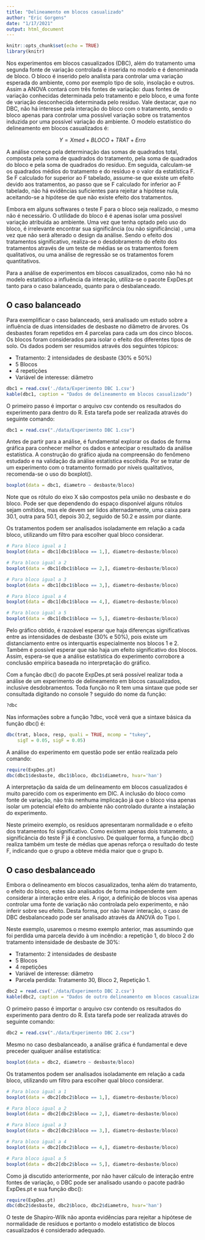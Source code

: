 ```yaml
---
title: "Delineamento em blocos casualizado"
author: "Eric Gorgens"
date: "1/17/2021"
output: html_document
---
```


```r
knitr::opts_chunk$set(echo = TRUE)
library(knitr)
```

Nos experimentos em blocos casualizados (DBC), além do tratamento uma segunda fonte de variação controlada é inserida no modelo e é denominada de bloco. O bloco é inserido pelo analista para controlar uma variação esperada do ambiente, como por exemplo tipo de solo, insolação e outros. Assim a ANOVA contará com três fontes de variação: duas fontes de variação conhecidas determinada pelo tratamento e pelo bloco, e uma fonte de variação desconhecida determinada pelo resíduo. Vale destacar, que no DBC, não há interesse pela interação do bloco com o tratamento, sendo o bloco apenas para controlar uma possível variação sobre os tratamentos induzida por uma possível variação do ambiente. O modelo estatístico do delineamento em blocos casualizados é:

$$Y = Xmed + BLOCO + TRAT + Erro$$

A análise começa pela determinação das somas de quadrados total, composta pela soma de quadrados do tratamento, pela soma de quadrados do bloco e pela soma de quadrados do resíduo. Em seguida, calculam-se os quadrados médios do tratamento e do resíduo e o valor da estatística F. Se F calculado for superior ao F tabelado, assume-se que existe um efeito devido aos tratamentos, ao passo que se F calculado for inferior ao F tabelado, não há evidências suficientes para rejeitar a hipótese nula, aceitando-se a hipótese de que não existe efeito dos tratamentos. 

Embora em alguns softwares o teste F para o bloco seja realizado, o mesmo não é necessário. O utilidade do bloco é é apenas isolar uma possível variação atribuída ao ambiente. Uma vez que tenha optado pelo uso do bloco, é irrelevante encontrar sua significância (ou não significância) , uma vez que não será alterado o design da análise. Sendo o efeito dos tratamentos significativo, realiza-se o desdobramento do efeito dos tratamentos através de um teste de médias se os tratamentos forem qualitativos, ou uma análise de regressão se os tratamentos forem quantitativos.

Para a análise de experimentos em blocos casualizados, como não há no modelo estatístico a influência da interação, utiliza-se o pacote ExpDes.pt tanto para o caso balanceado, quanto para o desbalanceado.

## O caso balanceado

Para exemplificar o caso balanceado, será analisado um estudo sobre a influência de duas intensidades de desbaste no diâmetro de árvores. Os desbastes foram repetidos em 4 parcelas para cada um dos cinco blocos. Os blocos foram considerados para isolar o efeito dos diferentes tipos de solo. Os dados podem ser resumidos através dos seguintes tópicos:

- Tratamento: 2 intensidades de desbaste (30% e 50%)
- 5 Blocos
- 4 repetições
- Variável de interesse: diâmetro

```r
dbc1 = read.csv('./data/Experimento DBC 1.csv')
kable(dbc1, caption = "Dados de delineamento em blocos casualizado")
```


O primeiro passo é importar o arquivo csv contendo os resultados do experimento para dentro do R. Esta tarefa pode ser realizada através do seguinte comando:

```r
dbc1 = read.csv("./data/Experimento DBC 1.csv")
```


Antes de partir para a análise, é fundamental explorar os dados de forma gráfica para conhecer melhor os dados e antecipar o resultado da análise estatística. A construção do gráfico ajuda na compreensão do fenômeno estudado e na validação da análise estatística escolhida. Por se tratar de um experimento com o tratamento formado por níveis qualitativos, recomenda-se o uso do boxplot().

```r
boxplot(data = dbc1, diametro ~ desbaste/bloco)
```

Note que os rótulo do eixo X são compostos pela união no desbaste e do bloco. Pode ser que dependendo do espaço disponível alguns rótulos sejam omitidos, mas ele devem ser lidos alternadamente, uma caixa para 30.1, outra para 50.1, depois 30.2, seguido de 50.2 e assim por diante.

Os tratamentos podem ser analisados isoladamente em relação a cada bloco, utilizando um filtro para escolher qual bloco considerar.

```r
# Para bloco igual a 1
boxplot(data = dbc1[dbc1$bloco == 1,], diametro~desbaste/bloco)

# Para bloco igual a 2
boxplot(data = dbc1[dbc1$bloco == 2,], diametro~desbaste/bloco)

# Para bloco igual a 3
boxplot(data = dbc1[dbc1$bloco == 3,], diametro~desbaste/bloco)

# Para bloco igual a 4
boxplot(data = dbc1[dbc1$bloco == 4,], diametro~desbaste/bloco)

# Para bloco igual a 5
boxplot(data = dbc1[dbc1$bloco == 5,], diametro~desbaste/bloco)
```

Pelo gráfico obtido, é razoável esperar que haja diferenças significativas entre as  intensidades de desbaste (30% e 50%), pois existe um distanciamento entre os interquartis especialmente nos blocos 1 e 2. Também é possível esperar que não haja um efeito significativo dos blocos. Assim, espera-se que a análise estatística do experimento corrobore a conclusão empírica baseada no interpretação do gráfico.

Com a função dbc() do pacote ExpDes.pt será possível realizar toda a análise de um experimento de delineamento em blocos casualizados, inclusive desdobramentos. Toda função no R tem uma sintaxe que pode ser consultada digitando no console ? seguido do nome da função:

```r
?dbc
```

Nas informações sobre a função ?dbc, você verá que a sintaxe básica da função dbc() é:

```r
dbc(trat, bloco, resp, quali = TRUE, mcomp = "tukey", 
    sigT = 0.05, sigF = 0.05)
```


A análise do experimento em questão pode ser então realizada pelo comando:

```r
require(ExpDes.pt)
dbc(dbc1$desbaste, dbc1$bloco, dbc1$diametro, hvar='han')
```


A interpretação da saída de um delineamento em blocos casualizados é muito parecido com os experimento em DIC. A inclusão do bloco como fonte de variação, não trás nenhuma implicação já que o bloco visa apenas isolar um potencial efeito do ambiente não controlado durante a instalação do experimento.

Neste primeiro exemplo, os resíduos apresentaram normalidade e o efeito dos tratamentos foi significativo. Como existem apenas dois tratamento, a significância do teste F já é conclusivo. De qualquer forma, a função dbc() realiza também um teste de médias que apenas reforça o resultado do teste F, indicando que o grupo a obteve média maior que o grupo b.

## O caso desbalanceado

Embora o delineamento em blocos casualizados, tenha além do tratamento, o efeito do bloco, estes são analisados de forma independente sem considerar a interação entre eles. A rigor, a definição de blocos visa apenas controlar uma fonte de variação não controlada pelo experimento, e não inferir sobre seu efeito. Desta forma, por não haver interação, o caso de DBC desbalanceado pode ser analisado através da ANOVA do Tipo I.

Neste exemplo, usaremos o mesmo exemplo anterior, mas assumindo que foi perdida uma parcela devido à um incêndio: a repetição 1, do bloco 2 do tratamento intensidade de desbaste de 30%:

- Tratamento: 2 intensidades de desbaste
- 5 Blocos
- 4 repetições
- Variável de interesse: diâmetro
- Parcela perdida: Tratamento 30, Bloco 2, Repetição 1.

```r
dbc2 = read.csv('./data/Experimento DBC 2.csv')
kable(dbc2, caption = "Dados de outro delineamento em blocos casualizado, porém neste caso desbalanceado.")
```

O primeiro passo é importar o arquivo csv contendo os resultados do experimento para dentro do R. Esta tarefa pode ser realizada através do seguinte comando:

```r
dbc2 = read.csv("./data/Experimento DBC 2.csv")
```


Mesmo no caso desbalanceado, a análise gráfica é fundamental e deve preceder qualquer análise estatística:

```r
boxplot(data = dbc2, diametro ~ desbaste/bloco)
```

Os tratamentos podem ser analisados isoladamente em relação a cada bloco, utilizando um filtro para escolher qual bloco considerar.

```r
# Para bloco igual a 1
boxplot(data = dbc2[dbc2$bloco == 1,], diametro~desbaste/bloco)

# Para bloco igual a 2
boxplot(data = dbc2[dbc2$bloco == 2,], diametro~desbaste/bloco)

# Para bloco igual a 3
boxplot(data = dbc2[dbc2$bloco == 3,], diametro~desbaste/bloco)

# Para bloco igual a 4
boxplot(data = dbc2[dbc2$bloco == 4,], diametro~desbaste/bloco)

# Para bloco igual a 5
boxplot(data = dbc2[dbc2$bloco == 5,], diametro~desbaste/bloco)
```


Como já discutido anteriormente, por não haver cálculo de interação entre fontes de variação, o DBC pode ser analisado usando o pacote padrão ExpDes.pt e sua função dbc():

```r
require(ExpDes.pt)
dbc(dbc2$desbaste, dbc2$bloco, dbc2$diametro, hvar='han')
```

O teste de Shapiro-Wilk não aponta evidências para rejeitar a hipótese de normalidade de resíduos e portanto o modelo estatístico de blocos casualizados é considerado adequado. 
